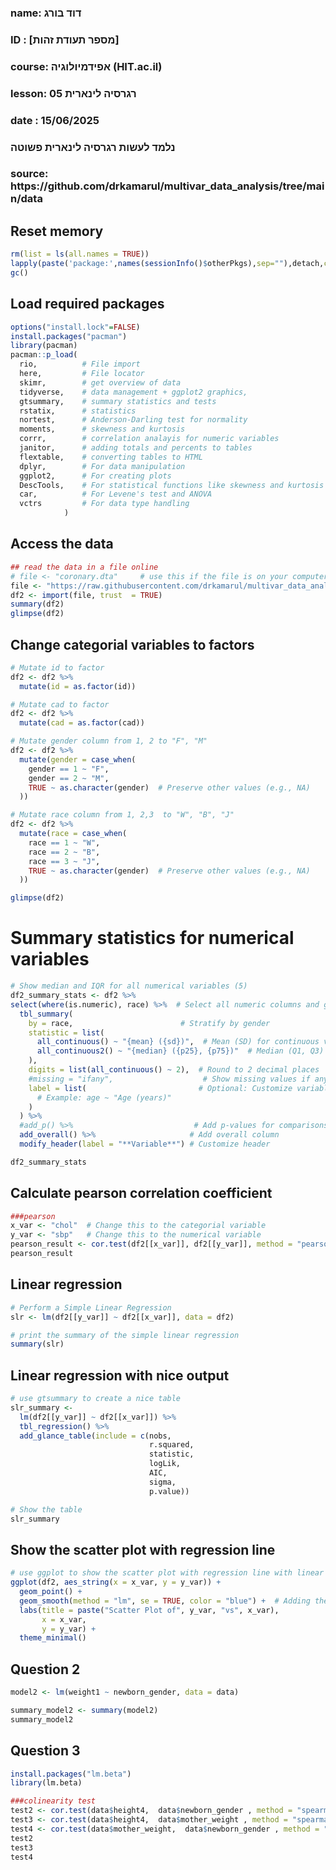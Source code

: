 ###
### name: דוד בורג
### ID  : [מספר תעודת זהות]
### course: אפידמיולוגיה (HIT.ac.il)
### lesson: רגרסיה לינארית 05   
### date  : 15/06/2025
###  
### נלמד לעשות רגרסיה לינארית פשוטה
###
### source: https://github.com/drkamarul/multivar_data_analysis/tree/main/data


## Reset memory
```{r setup-packages, include false}
rm(list = ls(all.names = TRUE))
lapply(paste('package:',names(sessionInfo()$otherPkgs),sep=""),detach,character.only=TRUE,unload=TRUE,force=TRUE)
gc()
```

## Load required packages
```{r load-packages, include false}
options("install.lock"=FALSE)
install.packages("pacman")
library(pacman)
pacman::p_load(
  rio,          # File import
  here,         # File locator
  skimr,        # get overview of data
  tidyverse,    # data management + ggplot2 graphics, 
  gtsummary,    # summary statistics and tests
  rstatix,      # statistics
  nortest,      # Anderson-Darling test for normality
  moments,      # skewness and kurtosis
  corrr,        # correlation analayis for numeric variables
  janitor,      # adding totals and percents to tables
  flextable,    # converting tables to HTML
  dplyr,        # For data manipulation
  ggplot2,      # For creating plots
  DescTools,    # For statistical functions like skewness and kurtosis
  car,          # For Levene's test and ANOVA
  vctrs         # For data type handling
            )
```

## Access the data
```{r read-data, echo=FALSE}
## read the data in a file online
# file <- "coronary.dta"     # use this if the file is on your computer
file <- "https://raw.githubusercontent.com/drkamarul/multivar_data_analysis/refs/heads/main/data/coronary.dta"
df2 <- import(file, trust  = TRUE)
summary(df2)
glimpse(df2)
```

## Change categorial variables to factors
```{r read-data, echo=FALSE}
# Mutate id to factor
df2 <- df2 %>%
  mutate(id = as.factor(id))

# Mutate cad to factor
df2 <- df2 %>%
  mutate(cad = as.factor(cad))

# Mutate gender column from 1, 2 to "F", "M"
df2 <- df2 %>%
  mutate(gender = case_when(
    gender == 1 ~ "F",
    gender == 2 ~ "M",
    TRUE ~ as.character(gender)  # Preserve other values (e.g., NA)
  ))

# Mutate race column from 1, 2,3  to "W", "B", "J"
df2 <- df2 %>%
  mutate(race = case_when(
    race == 1 ~ "W",
    race == 2 ~ "B",
    race == 3 ~ "J",
    TRUE ~ as.character(gender)  # Preserve other values (e.g., NA)
  ))

glimpse(df2)  
```

# Summary statistics for numerical variables
```{r sort_data, include false}
# Show median and IQR for all numerical variables (5)
df2_summary_stats <- df2 %>%
select(where(is.numeric), race) %>%  # Select all numeric columns and gender
  tbl_summary(
    by = race,                        # Stratify by gender
    statistic = list(
      all_continuous() ~ "{mean} ({sd})",  # Mean (SD) for continuous variables
      all_continuous2() ~ "{median} ({p25}, {p75})"  # Median (Q1, Q3) for non-normal
    ),
    digits = list(all_continuous() ~ 2),  # Round to 2 decimal places
    #missing = "ifany",                    # Show missing values if any
    label = list(                         # Optional: Customize variable labels
      # Example: age ~ "Age (years)"
    )
  ) %>%
  #add_p() %>%                           # Add p-values for comparisons
  add_overall() %>%                     # Add overall column
  modify_header(label = "**Variable**") # Customize header

df2_summary_stats
```

## Calculate pearson correlation coefficient
```{r pearson, include=FALSE}
###pearson
x_var <- "chol"  # Change this to the categorial variable
y_var <- "sbp"   # Change this to the numerical variable
pearson_result <- cor.test(df2[[x_var]], df2[[y_var]], method = "pearson", use = "complete.obs")
pearson_result
```

## Linear regression
```{r slr, include=FALSE}
# Perform a Simple Linear Regression
slr <- lm(df2[[y_var]] ~ df2[[x_var]], data = df2)

# print the summary of the simple linear regression
summary(slr)
```

## Linear regression with nice output
```{r slr-gtsummary, include=FALSE}
# use gtsummary to create a nice table
slr_summary <-
  lm(df2[[y_var]] ~ df2[[x_var]]) %>% 
  tbl_regression() %>%
  add_glance_table(include = c(nobs,
                               r.squared,
                               statistic,
                               logLik,
                               AIC,
                               sigma,
                               p.value))

# Show the table
slr_summary
```

## Show the scatter plot with regression line
```{r slr-gtsummary, include=FALSE}
# use ggplot to show the scatter plot with regression line with linear model and confidence interval
ggplot(df2, aes_string(x = x_var, y = y_var)) +
  geom_point() +
  geom_smooth(method = "lm", se = TRUE, color = "blue") +  # Adding the trend line with linear model
  labs(title = paste("Scatter Plot of", y_var, "vs", x_var),
       x = x_var,
       y = y_var) +
  theme_minimal()
```



## Question 2
```{r Q2, include=FALSE}
model2 <- lm(weight1 ~ newborn_gender, data = data)

summary_model2 <- summary(model2)
summary_model2
```


## Question 3
```{r Q3, include=FALSE}
install.packages("lm.beta")
library(lm.beta)

###colinearity test
test2 <- cor.test(data$height4,  data$newborn_gender , method = "spearman", use = "complete.obs")
test3 <- cor.test(data$height4,  data$mother_weight , method = "spearman", use = "complete.obs")
test4 <- cor.test(data$mother_weight,  data$newborn_gender , method = "spearman", use = "complete.obs")
test2
test3
test4
```